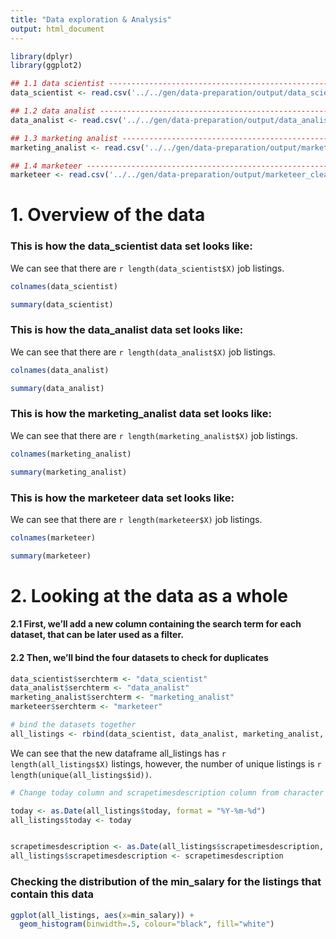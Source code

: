 ```yaml
---
title: "Data exploration & Analysis"
output: html_document
---
```


```r
library(dplyr)
library(ggplot2)
```


```r
## 1.1 data scientist ---------------------------------------------------------
data_scientist <- read.csv('../../gen/data-preparation/output/data_scientist_clean.csv', sep = ',')

## 1.2 data analist -----------------------------------------------------------
data_analist <- read.csv('../../gen/data-preparation/output/data_analist_clean.csv', sep = ',')

## 1.3 marketing analist ------------------------------------------------------
marketing_analist <- read.csv('../../gen/data-preparation/output/marketing_analist_clean.csv', sep = ',')

## 1.4 marketeer --------------------------------------------------------------
marketeer <- read.csv('../../gen/data-preparation/output/marketeer_clean.csv', sep = ',')
```

# 1. Overview of the data

### This is how the data_scientist data set looks like:
We can see that there are `r length(data_scientist$X)` job listings.

```r
colnames(data_scientist)
```

```r
summary(data_scientist)
```

### This is how the data_analist data set looks like:
We can see that there are `r length(data_analist$X)` job listings.

```r
colnames(data_analist)
```

```r
summary(data_analist)
```

### This is how the marketing_analist data set looks like:
We can see that there are `r length(marketing_analist$X)` job listings.

```r
colnames(marketing_analist)
```

```r
summary(marketing_analist)
```

### This is how the marketeer data set looks like:
We can see that there are `r length(marketeer$X)` job listings.

```r
colnames(marketeer)
```

```r
summary(marketeer)
```

# 2. Looking at the data as a whole
#### 2.1 First, we'll add a new column containing the search term for each dataset, that can be later used as a filter.
#### 2.2 Then, we'll bind the four datasets to check for duplicates

```r
data_scientist$serchterm <- "data_scientist"
data_analist$serchterm <- "data_analist"
marketing_analist$serchterm <- "marketing_analist"
marketeer$serchterm <- "marketeer"
```

```r
# bind the datasets together
all_listings <- rbind(data_scientist, data_analist, marketing_analist, marketeer)
```

We can see that the new dataframe all_listings has `r length(all_listings$X)` listings, however, the number of unique listings is `r length(unique(all_listings$id))`.


```r
# Change today column and scrapetimesdescription column from character to date

today <- as.Date(all_listings$today, format = "%Y-%m-%d")
all_listings$today <- today


scrapetimesdescription <- as.Date(all_listings$scrapetimesdescription, format = "%Y-%m-%d %H:%M:%S")
all_listings$scrapetimesdescription <- scrapetimesdescription
```

### Checking the distribution of the min_salary for the listings that contain this data


```r
ggplot(all_listings, aes(x=min_salary)) +
  geom_histogram(binwidth=.5, colour="black", fill="white")
```
